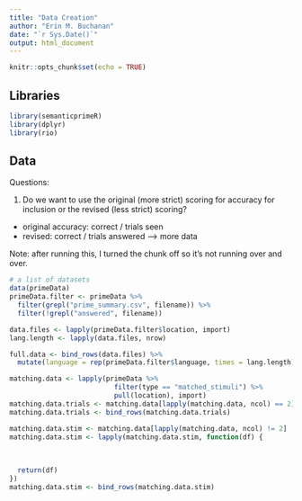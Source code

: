 ```yaml
---
title: "Data Creation"
author: "Erin M. Buchanan"
date: "`r Sys.Date()`"
output: html_document
---
```


```r
knitr::opts_chunk$set(echo = TRUE)
```

## Libraries

```r
library(semanticprimeR)
library(dplyr)
library(rio)
```

## Data

Questions: 

1) Do we want to use the original (more strict) scoring for accuracy for inclusion or the revised (less strict) scoring? 
  - original accuracy: correct / trials seen
  - revised: correct / trials answered --> more data
  
  
Note: after running this, I turned the chunk off so it's not running over and over. 

```r
# a list of datasets
data(primeData)
primeData.filter <- primeData %>% 
  filter(grepl("prime_summary.csv", filename)) %>% 
  filter(!grepl("answered", filename))

data.files <- lapply(primeData.filter$location, import)
lang.length <- lapply(data.files, nrow)

full.data <- bind_rows(data.files) %>% 
  mutate(language = rep(primeData.filter$language, times = lang.length))

matching.data <- lapply(primeData %>% 
                          filter(type == "matched_stimuli") %>% 
                          pull(location), import)
matching.data.trials <- matching.data[lapply(matching.data, ncol) == 2]
matching.data.trials <- bind_rows(matching.data.trials)

matching.data.stim <- matching.data[lapply(matching.data, ncol) != 2]
matching.data.stim <- lapply(matching.data.stim, function(df) {
  
  
  
  return(df)
})
matching.data.stim <- bind_rows(matching.data.stim)
```

```r

```